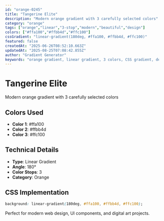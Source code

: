 ```yaml
---
id: "orange-0245"
title: "Tangerine Elite"
description: "Modern orange gradient with 3 carefully selected colors"
category: "orange"
tags: ["orange","linear","3-stop","modern","beautiful","design"]
colors: ["#ffa100","#ffbb4d","#ffc100"]
cssGradient: "linear-gradient(180deg, #ffa100, #ffbb4d, #ffc100)"
featured: false
createdAt: "2025-06-26T08:52:10.663Z"
updatedAt: "2025-08-25T07:08:42.855Z"
author: "Gradient Generator"
keywords: "orange gradient, linear gradient, 3 colors, CSS gradient, design, #ffa100, #ffbb4d, #ffc100"
---
```


# Tangerine Elite

Modern orange gradient with 3 carefully selected colors

## Colors Used
- **Color 1**: #ffa100
- **Color 2**: #ffbb4d
- **Color 3**: #ffc100

## Technical Details
- **Type**: Linear Gradient
- **Angle**: 180°
- **Color Stops**: 3
- **Category**: Orange

## CSS Implementation
```css
background: linear-gradient(180deg, #ffa100, #ffbb4d, #ffc100);
```

Perfect for modern web design, UI components, and digital art projects.
